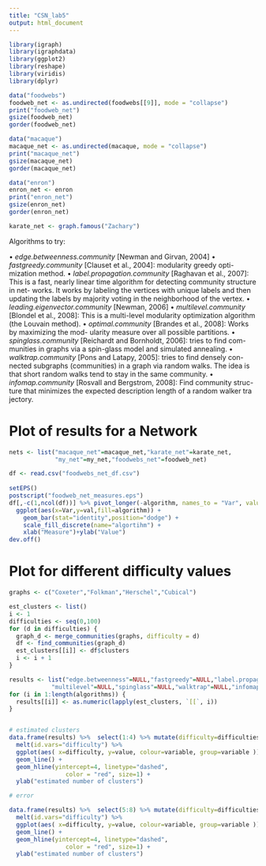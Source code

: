 ```yaml
---
title: "CSN_lab5"
output: html_document
---
```


```r
library(igraph)
library(igraphdata)
library(ggplot2)
library(reshape)
library(viridis)
library(dplyr)

data("foodwebs")
foodweb_net <- as.undirected(foodwebs[[9]], mode = "collapse")
print("foodweb_net")
gsize(foodweb_net)
gorder(foodweb_net)

data("macaque")
macaque_net <- as.undirected(macaque, mode = "collapse")
print("macaque_net")
gsize(macaque_net)
gorder(macaque_net)

data("enron")
enron_net <- enron
print("enron_net")
gsize(enron_net)
gorder(enron_net)

karate_net <- graph.famous("Zachary")
```


Algorithms to try:

• *edge.betweenness.community* [Newman and Girvan, 2004]
• *fastgreedy.community* [Clauset et al., 2004]: modularity greedy opti-
mization method.
• *label.propagation.community* [Raghavan et al., 2007]: This is a fast, nearly linear time algorithm for detecting community structure in net- works. It works by labeling the vertices with unique labels and then updating the labels by majority voting in the neighborhood of the vertex.
• *leading.eigenvector.community* [Newman, 2006]
• *multilevel.community* [Blondel et al., 2008]: This is a multi-level modularity optimization algorithm (the Louvain method).
• *optimal.community* [Brandes et al., 2008]: Works by maximizing the mod- ularity measure over all possible partitions.
• *spinglass.community* [Reichardt and Bornholdt, 2006]: tries to find com- munities in graphs via a spin-glass model and simulated annealing.
• *walktrap.community* [Pons and Latapy, 2005]: tries to find densely con- nected subgraphs (communities) in a graph via random walks. The idea is that short random walks tend to stay in the same community.
• *infomap.community* [Rosvall and Bergstrom, 2008]: Find community struc- ture that minimizes the expected description length of a random walker tra jectory.



# Plot of results for a Network

```r
nets <- list("macaque_net"=macaque_net,"karate_net"=karate_net,
             "my_net"=my_net,"foodwebs_net"=foodweb_net)

df <- read.csv("foodwebs_net_df.csv")
  
setEPS()
postscript("foodweb_net_measures.eps")
df[,-c(1,ncol(df))] %>% pivot_longer(-algorithm, names_to = "Var", values_to = "val") %>%
  ggplot(aes(x=Var,y=val,fill=algorithm)) +
    geom_bar(stat="identity",position="dodge") +
    scale_fill_discrete(name="algortihm") +
    xlab("Measure")+ylab("Value")
dev.off()

```


# Plot for different difficulty values

```r
graphs <- c("Coxeter","Folkman","Herschel","Cubical")

est_clusters <- list()
i <- 1
difficulties <- seq(0,100)
for (d in difficulties) {
  graph_d <- merge_communities(graphs, difficulty = d)
  df <- find_communities(graph_d)
  est_clusters[[i]] <- df$clusters
  i <- i + 1
}

results <- list("edge.betweenness"=NULL,"fastgreedy"=NULL,"label.propagation"=NULL,"leading.eigenvector"=NULL,
            "multilevel"=NULL,"spinglass"=NULL,"walktrap"=NULL,"infomap"=NULL)
for (i in 1:length(algorithms)) {
  results[[i]] <- as.numeric(lapply(est_clusters, `[[`, i))
}


# estimated clusters
data.frame(results) %>%  select(1:4) %>% mutate(difficulty=difficulties) %>% 
  melt(id.vars="difficulty") %>%
  ggplot(aes( x=difficulty, y=value, colour=variable, group=variable )) + 
  geom_line() +
  geom_hline(yintercept=4, linetype="dashed", 
                color = "red", size=1) +
  ylab("estimated number of clusters")

# error 

data.frame(results) %>%  select(5:8) %>% mutate(difficulty=difficulties) %>%
  melt(id.vars="difficulty") %>%
  ggplot(aes( x=difficulty, y=value, colour=variable, group=variable )) + 
  geom_line() +
  geom_hline(yintercept=4, linetype="dashed", 
                color = "red", size=1) +
  ylab("estimated number of clusters")

```











